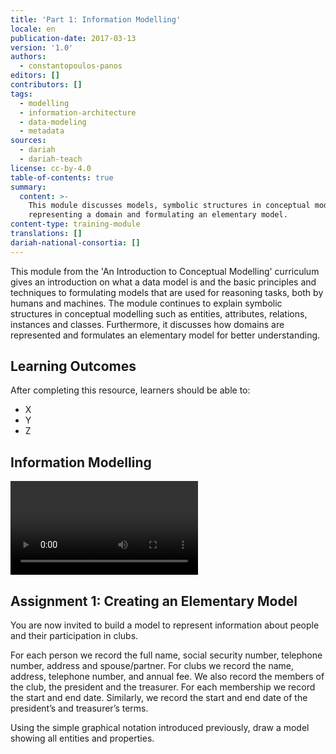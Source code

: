 ```yaml
---
title: 'Part 1: Information Modelling'
locale: en
publication-date: 2017-03-13
version: '1.0'
authors:
  - constantopoulos-panos
editors: []
contributors: []
tags:
  - modelling
  - information-architecture
  - data-modeling
  - metadata
sources:
  - dariah
  - dariah-teach
license: cc-by-4.0
table-of-contents: true
summary:
  content: >-
    This module discusses models, symbolic structures in conceptual modelling,
    representing a domain and formulating an elementary model.
content-type: training-module
translations: []
dariah-national-consortia: []
---
```

This module from the 'An Introduction to Conceptual Modelling' curriculum gives an introduction on what a data model is and the basic principles and techniques to formulating models that are used for reasoning tasks, both by humans and machines. The module continues to explain symbolic structures in conceptual modelling such as entities, attributes, relations, instances and classes. Furthermore, it discusses how domains are represented and formulates an elementary model for better understanding.

## Learning Outcomes

After completing this resource, learners should be able to:

* X
* Y
* Z

## Information Modelling

<Video provider="youtube" id="AMlusuuAp1o">
  Professor Panos Constantopoulos from the department of informatics at the Athens University of Economics and Business, and Digital Curation Unit 'Athena' Research Centre introduces the basic concepts of conceptual modelling followed by an example for better understanding.
</Video>

## Assignment 1: Creating an Elementary Model

You are now invited to build a model to represent information about people and their participation in clubs.

For each person we record the full name, social security number, telephone number, address and spouse/partner. For clubs we record the name, address, telephone number, and annual fee. We also record the members of the club, the president and the treasurer. For each membership we record the start and end date. Similarly, we record the start and end date of the president’s and treasurer’s terms.

Using the simple graphical notation introduced previously, draw a model showing all entities and properties.
